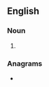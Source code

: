 {{also|scissor-bills}}
==English==

===Noun===
{{head|en|noun form}}

# {{plural of|en|scissorbill}}

===Anagrams===
* {{anagrams|en|a=bciillorssss|scissorsbill}}